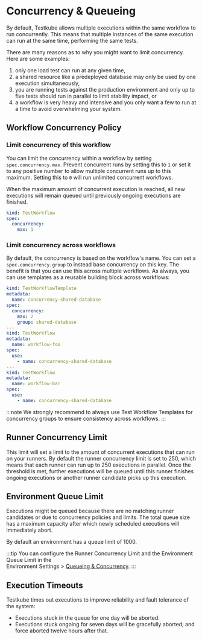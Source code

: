 
# Concurrency & Queueing

By default, Testkube allows multiple executions within the same workflow to run concurrently.
This means that multiple instances of the same execution can run at the same time, performing the same tests.

There are many reasons as to why you might want to limit concurrency. Here are some examples:

1. only one load test can run at any given time,
2. a shared resource like a predeployed database may only be used by one execution simultaneously,
3. you are running tests against the production environment and only up to five tests should run in parallel to limit stability impact, or
4. a workflow is very heavy and intensive and you only want a few to run at a time to avoid overwhelming your system.

## Workflow Concurrency Policy

### Limit concurrency of this workflow

You can limit the concurrency within a workflow by setting `spec.concurrency.max`.
Prevent concurrent runs by setting this to `1` or set it to any positive number to
allow multiple concurrent runs up to this maximum. Setting this to `0` will run unlimited concurrent workflows.

When the maximum amount of concurrent execution is reached, all new executions will remain queued until previously ongoing executions are finished.

```yaml
kind: TestWorkflow
spec:
  concurrency:
    max: 1
```

### Limit concurrency across workflows

By default, the concurrency is based on the workflow's name. You can set a `spec.concurrency.group` to instead
base concurrency on this key. The benefit is that you can use this across multiple workflows. As always, you
can use templates as a reusable building block across workflows:

```yaml
kind: TestWorkflowTemplate
metadata:
  name: concurrency-shared-database
spec:
  concurrency:
    max: 2
    group: shared-database
---
kind: TestWorkflow
metadata:
  name: workflow-foo
spec:
  use:
    - name: concurrency-shared-database
---
kind: TestWorkflow
metadata:
  name: workflow-bar
spec:
  use:
    - name: concurrency-shared-database
```

:::note
We strongly recommend to always use Test Workflow Templates for concurrency groups
to ensure consistency across workflows.
:::

## Runner Concurrency Limit

This limit will set a limit to the amount of concurrent executions that can run on your runners.
By default the runner concurrency limit is set to 250, which means that each runner can run up to 250 executions in parallel.
Once the threshold is met, further executions will be queued until this runner finishes ongoing executions or another runner candidate picks up this execution.

## Environment Queue Limit

Executions might be queued because there are no matching runner candidates or due to concurrency policies and limits.
The total queue size has a maximum capacity after which newly scheduled executions will immediately abort.

By default an environment has a queue limit of 1000. 

:::tip
You can configure the Runner Concurrency Limit and the Environment Queue Limit in the  
Environment Settings > [Queueing & Concurrency](/testkube-pro/articles/environment-management#queueing--concurrency).
:::

## Execution Timeouts

Testkube times out executions to improve reliability and fault tolerance of the system:

- Executions stuck in the queue for one day will be aborted.
- Executions stuck ongoing for seven days will be gracefully aborted; and force aborted twelve hours after that.
